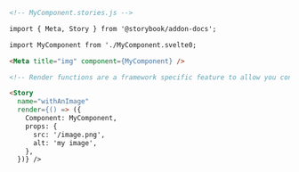 ```md
<!-- MyComponent.stories.js -->

import { Meta, Story } from '@storybook/addon-docs';

import MyComponent from './MyComponent.svelte0;

<Meta title="img" component={MyComponent} />

<!-- Render functions are a framework specific feature to allow you control on how the component renders -->

<Story 
  name="withAnImage"
  render={() => ({
    Component: MyComponent,
    props: {
      src: '/image.png',
      alt: 'my image',
    },
  })} />
```